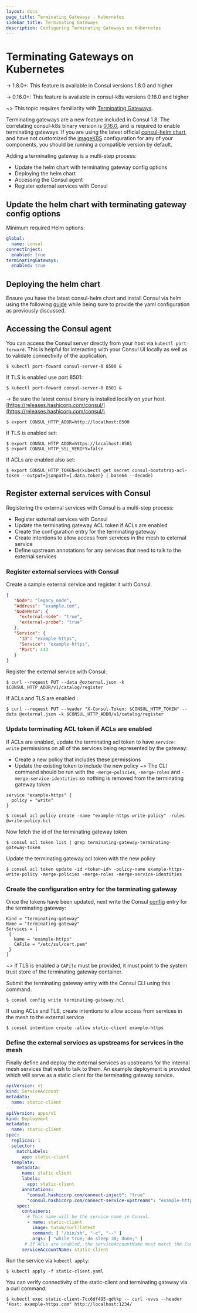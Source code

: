 ```yaml
---
layout: docs
page_title: Terminating Gateways - Kubernetes
sidebar_title: Terminating Gateways
description: Configuring Terminating Gateways on Kubernetes
---
```


# Terminating Gateways on Kubernetes

-> 1.8.0+: This feature is available in Consul versions 1.8.0 and higher

-> 0.16.0+: This feature is available in consul-k8s versions 0.16.0 and higher

~> This topic requires familiarity with [Terminating Gateways](/docs/connect/terminating-gateway).

Terminating gateways are a new feature included in Consul 1.8. The correlating consul-k8s binary version is
[0.16.0](https://github.com/hashicorp/consul-k8s/blob/master/CHANGELOG.md#0160-june-17-2020), and is required to enable
terminating gateways. If you are using the latest official [consul-helm chart](https://github.com/hashicorp/consul-helm),
and have not customized the [imageK8S](/docs/k8s/helm#v-global-imagek8s) configuration for any of
your components, you should be running a compatible version by default.

Adding a terminating gateway is a multi-step process:

* Update the helm chart with terminating gateway config options
* Deploying the helm chart
* Accessing the Consul agent
* Register external services with Consul

## Update the helm chart with terminating gateway config options

Minimum required Helm options:

```yaml
global:
  name: consul
connectInject:
  enabled: true
terminatingGateways:
  enabled: true
```

## Deploying the helm chart

Ensure you have the latest consul-helm chart and install Consul via helm using the following
[guide](/docs/k8s/installation/overview#installing-consul) while being sure to provide the yaml configuration
as previously discussed.

## Accessing the Consul agent

You can access the Consul server directly from your host via `kubectl port-forward`. This is helpful for interacting with your Consul UI locally as well as to validate connectivity of the application.

```shell-session
$ kubectl port-foward consul-server-0 8500 &
```
If TLS is enabled use port 8501:
```shell-session
$ kubectl port-foward consul-server-0 8501 &
```

-> Be sure the latest consul binary is installed locally on your host.
[https://releases.hashicorp.com/consul/](https://releases.hashicorp.com/consul/)

```shell-session
$ export CONSUL_HTTP_ADDR=http://localhost:8500
```
If TLS is enabled set:
```shell-session
$ export CONSUL_HTTP_ADDR=https://localhost:8501
$ export CONSUL_HTTP_SSL_VERIFY=false
```
If ACLs are enabled also set:
```shell-session
$ export CONSUL_HTTP_TOKEN=$(kubectl get secret consul-bootstrap-acl-token --output=jsonpath={.data.token} | base64 --decode)
```

## Register external services with Consul

Registering the external services with Consul is a multi-step process:
* Register external services with Consul
* Update the terminating gateway ACL token if ACLs are enabled
* Create the configuration entry for the terminating gateway
* Create intentions to allow access from services in the mesh to external service
* Define upstream annotations for any services that need to talk to the external services


### Register external services with Consul

Create a sample external service and register it with Consul.
```json
{
   "Node": "legacy_node",
   "Address": "example.com",
   "NodeMeta": {
     "external-node": "true",
     "external-probe": "true"
   },
   "Service": {
     "ID": "example-https",
     "Service": "example-https",
     "Port": 443
   }
}
```

Register the external service with Consul:
```shell-session
$ curl --request PUT --data @external.json -k $CONSUL_HTTP_ADDR/v1/catalog/register
```
If ACLs and TLS are enabled :
```shell-session
$ curl --request PUT --header "X-Consul-Token: $CONSUL_HTTP_TOKEN" --data @external.json -k $CONSUL_HTTP_ADDR/v1/catalog/register
```

### Update terminating ACL token if ACLs are enabled
If ACLs are enabled, update the terminating acl token to have `service: write` permissions on all of the services
being represented by the gateway:
* Create a new policy that includes these permissions
* Update the existing token to include the new policy
~> The CLI command should be run with the `-merge-policies`, `-merge-roles` and `-merge-service-identities` so
nothing is removed from the terminating gateway token

```hcl
service "example-https" {
  policy = "write"
}
```
```shell-session
$ consul acl policy create -name "example-https-write-policy" -rules @write-policy.hcl
```
Now fetch the id of the terminating gateway token
```shell-session
$ consul acl token list | grep terminating-gateway-terminating-gateway-token
```
Update the terminating gateway acl token with the new policy
```shell-session
$ consul acl token update -id <token-id> -policy-name example-https-write-policy -merge-policies -merge-roles -merge-service-identities
```

### Create the configuration entry for the terminating gateway
Once the tokens have been updated, next write the Consul [config](/docs/agent/config-entries/terminating-gateway)
entry for the terminating gateway:
```hcl
Kind = "terminating-gateway"
Name = "terminating-gateway"
Services = [
 {
   Name = "example-https"
   CAFile = "/etc/ssl/cert.pem"
 }
]
```
~> If TLS is enabled a `CAFile` must be provided, it must point to the system trust store of the terminating gateway
container.

Submit the terminating gateway entry with the Consul CLI using this command.
```shell-session
$ consul config write terminating-gateway.hcl
```

If using ACLs and TLS, create intentions to allow access from services in the mesh to the external service
```shell-session
$ consul intention create -allow static-client example-https
```

### Define the external services as upstreams for services in the mesh
Finally define and deploy the external services as upstreams for the internal mesh services that wish to talk to them.
An example deployment is provided which will serve as a static client for the terminating gateway service.

```yaml
apiVersion: v1
kind: ServiceAccount
metadata:
  name: static-client
---
apiVersion: apps/v1
kind: Deployment
metadata:
  name: static-client
spec:
  replicas: 1
  selector:
    matchLabels:
      app: static-client
  template:
    metadata:
      name: static-client
      labels:
        app: static-client
      annotations:
        "consul.hashicorp.com/connect-inject": "true"
        "consul.hashicorp.com/connect-service-upstreams": "example-https:1234"
    spec:
      containers:
        # This name will be the service name in Consul.
        - name: static-client
          image: tutum/curl:latest
          command: [ "/bin/sh", "-c", "--" ]
          args: [ "while true; do sleep 30; done;" ]
       # If ACLs are enabled, the serviceAccountName must match the Consul service name.
      serviceAccountName: static-client
```

Run the service via `kubectl apply`:
```shell-session
$ kubectl apply -f static-client.yaml
```

You can verify connectivity of the static-client and terminating gateway via a curl command:
```shell-session
$ kubectl exec static-client-7cc6df495-qdtkp -- curl -vvvs --header "Host: example-https.com" http://localhost:1234/
```
